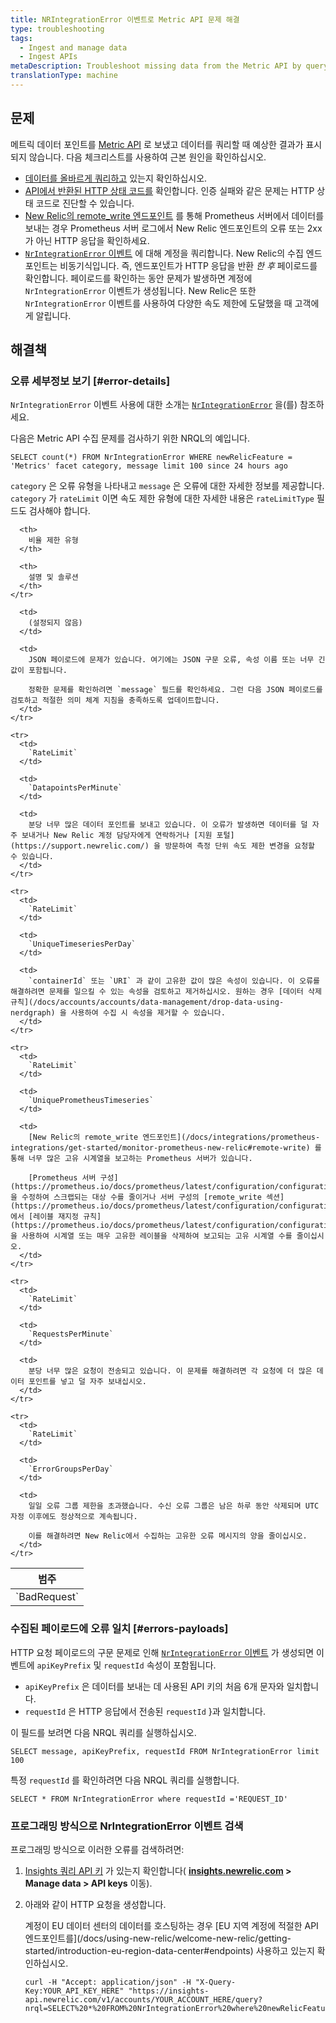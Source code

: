 ```yaml
---
title: NRIntegrationError 이벤트로 Metric API 문제 해결
type: troubleshooting
tags:
  - Ingest and manage data
  - Ingest APIs
metaDescription: Troubleshoot missing data from the Metric API by querying NRIntegrationError data.
translationType: machine
---
```


## 문제

메트릭 데이터 포인트를 [Metric API](/docs/introduction-new-relic-metric-api) 로 보냈고 데이터를 쿼리할 때 예상한 결과가 표시되지 않습니다. 다음 체크리스트를 사용하여 근본 원인을 확인하십시오.

* [데이터를 올바르게 쿼리하고](/docs/introduction-new-relic-metric-api#view-and-query) 있는지 확인하십시오.
* [API에서 반환된 HTTP 상태 코드를](/docs/report-metrics-metric-api#response-validation) 확인합니다. 인증 실패와 같은 문제는 HTTP 상태 코드로 진단할 수 있습니다.
* [New Relic의 remote_write 엔드포인트](/docs/integrations/prometheus-integrations/get-started/monitor-prometheus-new-relic#remote-write) 를 통해 Prometheus 서버에서 데이터를 보내는 경우 Prometheus 서버 로그에서 New Relic 엔드포인트의 오류 또는 2xx가 아닌 HTTP 응답을 확인하세요.
* [`NrIntegrationError` 이벤트](/docs/telemetry-data-platform/manage-data/nrintegrationerror) 에 대해 계정을 쿼리합니다. New Relic의 수집 엔드포인트는 비동기식입니다. 즉, 엔드포인트가 HTTP 응답을 반환 _한 후_ 페이로드를 확인합니다. 페이로드를 확인하는 동안 문제가 발생하면 계정에 `NrIntegrationError` 이벤트가 생성됩니다. New Relic은 또한 `NrIntegrationError` 이벤트를 사용하여 다양한 속도 제한에 도달했을 때 고객에게 알립니다.

## 해결책

### 오류 세부정보 보기 [#error-details]

`NrIntegrationError` 이벤트 사용에 대한 소개는 [`NrIntegrationError`](/docs/telemetry-data-platform/manage-data/nrintegrationerror) 을(를) 참조하세요.

다음은 Metric API 수집 문제를 검사하기 위한 NRQL의 예입니다.

```
SELECT count(*) FROM NrIntegrationError WHERE newRelicFeature = 'Metrics' facet category, message limit 100 since 24 hours ago
```

`category` 은 오류 유형을 나타내고 `message` 은 오류에 대한 자세한 정보를 제공합니다. `category` 가 `rateLimit` 이면 속도 제한 유형에 대한 자세한 내용은 `rateLimitType` 필드도 검사해야 합니다.

<table>
  <thead>
    <tr>
      <th>
        범주
      </th>

      <th>
        비율 제한 유형
      </th>

      <th>
        설명 및 솔루션
      </th>
    </tr>
  </thead>

  <tbody>
    <tr>
      <td>
        `BadRequest`
      </td>

      <td>
        (설정되지 않음)
      </td>

      <td>
        JSON 페이로드에 문제가 있습니다. 여기에는 JSON 구문 오류, 속성 이름 또는 너무 긴 값이 포함됩니다.

        정확한 문제를 확인하려면 `message` 필드를 확인하세요. 그런 다음 JSON 페이로드를 검토하고 적절한 의미 체계 지침을 충족하도록 업데이트합니다.
      </td>
    </tr>

    <tr>
      <td>
        `RateLimit`
      </td>

      <td>
        `DatapointsPerMinute`
      </td>

      <td>
        분당 너무 많은 데이터 포인트를 보내고 있습니다. 이 오류가 발생하면 데이터를 덜 자주 보내거나 New Relic 계정 담당자에게 연락하거나 [지원 포털](https://support.newrelic.com/) 을 방문하여 측정 단위 속도 제한 변경을 요청할 수 있습니다.
      </td>
    </tr>

    <tr>
      <td>
        `RateLimit`
      </td>

      <td>
        `UniqueTimeseriesPerDay`
      </td>

      <td>
        `containerId` 또는 `URI` 과 같이 고유한 값이 많은 속성이 있습니다. 이 오류를 해결하려면 문제를 일으킬 수 있는 속성을 검토하고 제거하십시오. 원하는 경우 [데이터 삭제 규칙](/docs/accounts/accounts/data-management/drop-data-using-nerdgraph) 을 사용하여 수집 시 속성을 제거할 수 있습니다.
      </td>
    </tr>

    <tr>
      <td>
        `RateLimit`
      </td>

      <td>
        `UniquePrometheusTimeseries`
      </td>

      <td>
        [New Relic의 remote_write 엔드포인트](/docs/integrations/prometheus-integrations/get-started/monitor-prometheus-new-relic#remote-write) 를 통해 너무 많은 고유 시계열을 보고하는 Prometheus 서버가 있습니다.

        [Prometheus 서버 구성](https://prometheus.io/docs/prometheus/latest/configuration/configuration/) 을 수정하여 스크랩되는 대상 수를 줄이거나 서버 구성의 [remote_write 섹션](https://prometheus.io/docs/prometheus/latest/configuration/configuration/#remote_write) 에서 [레이블 재지정 규칙](https://prometheus.io/docs/prometheus/latest/configuration/configuration/#relabel_config) 을 사용하여 시계열 또는 매우 고유한 레이블을 삭제하여 보고되는 고유 시계열 수를 줄이십시오.
      </td>
    </tr>

    <tr>
      <td>
        `RateLimit`
      </td>

      <td>
        `RequestsPerMinute`
      </td>

      <td>
        분당 너무 많은 요청이 전송되고 있습니다. 이 문제를 해결하려면 각 요청에 더 많은 데이터 포인트를 넣고 덜 자주 보내십시오.
      </td>
    </tr>

    <tr>
      <td>
        `RateLimit`
      </td>

      <td>
        `ErrorGroupsPerDay`
      </td>

      <td>
        일일 오류 그룹 제한을 초과했습니다. 수신 오류 그룹은 남은 하루 동안 삭제되며 UTC 자정 이후에도 정상적으로 계속됩니다.

        이를 해결하려면 New Relic에서 수집하는 고유한 오류 메시지의 양을 줄이십시오.
      </td>
    </tr>
  </tbody>
</table>

### 수집된 페이로드에 오류 일치 [#errors-payloads]

HTTP 요청 페이로드의 구문 문제로 인해 [`NrIntegrationError` 이벤트](/docs/telemetry-data-platform/manage-data/nrintegrationerror) 가 생성되면 이벤트에 `apiKeyPrefix` 및 `requestId` 속성이 포함됩니다.

* `apiKeyPrefix` 은 데이터를 보내는 데 사용된 API 키의 처음 6개 문자와 일치합니다.
* `requestId` 은 HTTP 응답에서 전송된 `requestId` }과 일치합니다.

이 필드를 보려면 다음 NRQL 쿼리를 실행하십시오.

```
SELECT message, apiKeyPrefix, requestId FROM NrIntegrationError limit 100
```

특정 `requestId` 를 확인하려면 다음 NRQL 쿼리를 실행합니다.

```
SELECT * FROM NrIntegrationError where requestId ='REQUEST_ID'
```

### 프로그래밍 방식으로 NrIntegrationError 이벤트 검색

프로그래밍 방식으로 이러한 오류를 검색하려면:

1. [Insights 쿼리 API 키](/docs/insights/insights-api/get-data/query-insights-event-data-api) 가 있는지 확인합니다( **[insights.newrelic.com](https://insights.newrelic.com) > Manage data > API keys** 이동).

2. 아래와 같이 HTTP 요청을 생성합니다.

   <Callout variant="tip">
     계정이 EU 데이터 센터의 데이터를 호스팅하는 경우 [EU 지역 계정에 적절한 API 엔드포인트를](/docs/using-new-relic/welcome-new-relic/getting-started/introduction-eu-region-data-center#endpoints) 사용하고 있는지 확인하십시오.
   </Callout>

   ```
   curl -H "Accept: application/json" -H "X-Query-Key:YOUR_API_KEY_HERE" "https://insights-api.newrelic.com/v1/accounts/YOUR_ACCOUNT_HERE/query?nrql=SELECT%20*%20FROM%20NrIntegrationError%20where%20newRelicFeature='Metrics'"
   ```